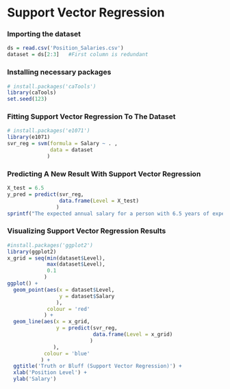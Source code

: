 # Support Vector Regression 

### Importing the dataset
```r
ds = read.csv('Position_Salaries.csv')
dataset = ds[2:3]   #First column is redundant
```


### Installing necessary packages
```r
# install.packages('caTools')
library(caTools)
set.seed(123)
```


### Fitting Support Vector Regression To The Dataset
```r
# install.packages('e1071')
library(e1071)
svr_reg = svm(formula = Salary ~ . ,
              data = dataset
             )
```


### Predicting A New Result With Support Vector Regression
```r
X_test = 6.5 
y_pred = predict(svr_reg, 
                 data.frame(Level = X_test)
                )
sprintf("The expected annual salary for a person with 6.5 years of experience (in USD): %.2f", y_pred)
```


### Visualizing Support Vector Regression Results
```r
#install.packages('ggplot2')
library(ggplot2)
x_grid = seq(min(dataset$Level), 
             max(dataset$Level),
             0.1
            )
ggplot() +
  geom_point(aes(x = dataset$Level,
                 y = dataset$Salary
                ),
             colour = 'red'
            ) +
  geom_line(aes(x = x_grid,
                y = predict(svr_reg, 
                            data.frame(Level = x_grid)
                           )
               ),
            colour = 'blue'
           ) + 
  ggtitle('Truth or Bluff (Support Vector Regression)') + 
  xlab('Position Level') +
  ylab('Salary') 
```
